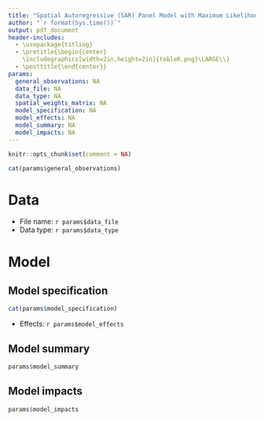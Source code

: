```yaml
---
title: "Spatial Autoregressive (SAR) Panel Model with Maximum Likelihood (ML) estimator report"
author: "`r format(Sys.time())`"
output: pdf_document
header-includes:
  - \usepackage{titling}
  - \pretitle{\begin{center}
    \includegraphics[width=2in,height=2in]{tobleR.png}\LARGE\\}
  - \posttitle{\end{center}}
params:
  general_observations: NA
  data_file: NA
  data_type: NA
  spatial_weights_matrix: NA
  model_specification: NA
  model_effects: NA
  model_summary: NA
  model_impacts: NA
---
```


```r
knitr::opts_chunk$set(comment = NA)
```

```r
cat(params$general_observations)
```

# Data

* File name: `r params$data_file`
* Data type: `r params$data_type`

# Model

## Model specification

```r
cat(params$model_specification)
```

* Effects: `r params$model_effects`

## Model summary

```r
params$model_summary
```

## Model impacts

```r
params$model_impacts
```


